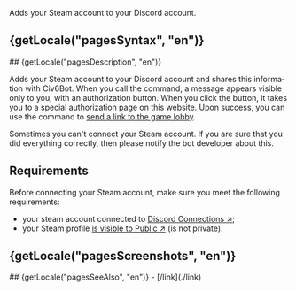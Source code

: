 

Adds your Steam account to your Discord account.

## {getLocale("pagesSyntax", "en")}
<TableSyntax page="connect" lang="en" />
## {getLocale("pagesDescription", "en")}

Adds your Steam account to your Discord account and shares this information with Civ6Bot. When you call the command, a message appears visible only to you, with an authorization button. 
When you click the button, it takes you to a special authorization page on this website. 
Upon success, you can use the command to [send a link to the game lobby](./link).

<Callout emoji="⚠️">
    Sometimes you can't connect your Steam account. If you are sure that you did everything correctly, then please notify the bot developer about this.
</Callout>

## Requirements
Before connecting your Steam account, make sure you meet the following requirements:
- your steam account connected to [Discord Connections ↗](https://support.discord.com/hc/en-us/articles/8063233404823-Connections-Linked-Roles-Community-Members);
- your Steam profile [is visible to Public ↗](https://help.steampowered.com/en/faqs/view/588C-C67D-0251-C276) (is not private).

## {getLocale("pagesScreenshots", "en")}
<Swiper page="connect" lang="en" />
## {getLocale("pagesSeeAlso", "en")}
- [/link](./link)
